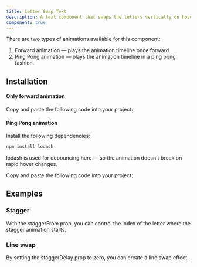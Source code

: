 ```yaml
---
title: Letter Swap Text
description: A text component that swaps the letters vertically on hover.
component: true
---
```


<ComponentPreview name="letter-swap-demo" />

There are two types of animations available for this component:

1. Forward animation — plays the animation timeline once forward.
2. Ping Pong animation — plays the animation timeline in a ping pong fashion. 


## Installation

#### Only forward animation

<Steps>

<Step>Copy and paste the following code into your project:</Step>

<ComponentSource name="letter-swap-forward-anim" />

</Steps>

#### Ping Pong animation

<Steps>

<Step>Install the following dependencies:</Step>

```bash
npm install lodash
```

lodash is used for debouncing here — so the animation doesn't break on rapid hover changes.

<Step>Copy and paste the following code into your project:</Step>

<ComponentSource name="letter-swap-pingpong-anim" />

</Steps>

## Examples

### Stagger

With the staggerFrom prop, you can control the index of the letter where the stagger animation starts.

<ComponentPreview name="letter-swap-demo-stagger" />

### Line swap

By setting the staggerDelay prop to zero, you can create a line swap effect.

<ComponentPreview name="letter-swap-demo-line" />





